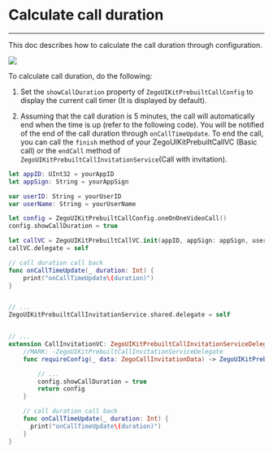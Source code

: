 # Calculate call duration

- - -

This doc describes how to calculate the call duration through configuration.


<Frame width="200" height="auto" caption=""><img src="https://storage.zego.im/sdk-doc/Pics/ZegoUIKit/Flutter/call/call_duration.jpeg" /></Frame> 

To calculate call duration, do the following:

1. Set the `showCallDuration` property of `ZegoUIKitPrebuiltCallConfig` to display the current call timer (It is displayed by default).


2. Assuming that the call duration is 5 minutes, the call will automatically end when the time is up (refer to the following code). You will be notified of the end of the call duration through `onCallTimeUpdate`. To end the call, you can call the `finish` method of your ZegoUIKitPrebuiltCallVC (Basic call) or the `endCall` method of `ZegoUIKitPrebuiltCallInvitationService`(Call with invitation).


<CodeGroup>

```swift title="Basic call"
let appID: UInt32 = yourAppID
let appSign: String = yourAppSign

var userID: String = yourUserID
var userName: String = yourUserName

let config = ZegoUIKitPrebuiltCallConfig.oneOnOneVideoCall()
config.showCallDuration = true

let callVC = ZegoUIKitPrebuiltCallVC.init(appID, appSign: appSign, userID: userID, userName: userName, callID: "100", config: config)
callVC.delegate = self

// call duration call back
func onCallTimeUpdate(_ duration: Int) {
    print("onCallTimeUpdate\(duration)")
}
```

```swift title="With call invitation"

// ...
ZegoUIKitPrebuiltCallInvitationService.shared.delegate = self


// ...
extension CallInvitationVC: ZegoUIKitPrebuiltCallInvitationServiceDelegate {
    //MARK: -ZegoUIKitPrebuiltCallInvitationServiceDelegate
    func requireConfig(_ data: ZegoCallInvitationData) -> ZegoUIKitPrebuiltCallConfig {

        // ...
        config.showCallDuration = true
        return config
    }

    // call duration call back
    func onCallTimeUpdate(_ duration: Int) {
      print("onCallTimeUpdate\(duration)")
    }
}
```
</CodeGroup>